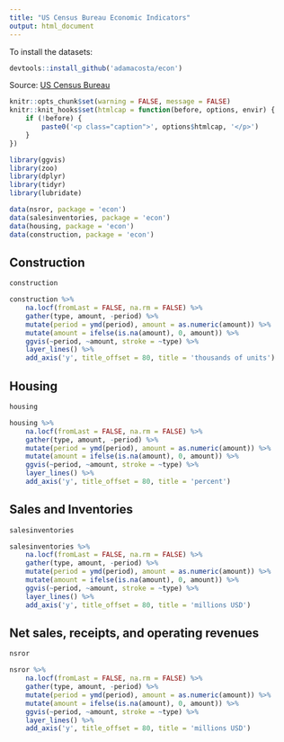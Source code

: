 ```yaml
---
title: "US Census Bureau Economic Indicators"
output: html_document
---
```


To install the datasets:

```r
devtools::install_github('adamacosta/econ')
```

Source: [US Census Bureau](http://www.census.gov/econ/currentdata/)

```r
knitr::opts_chunk$set(warning = FALSE, message = FALSE)
knitr::knit_hooks$set(htmlcap = function(before, options, envir) {
    if (!before) {
        paste0('<p class="caption">', options$htmlcap, '</p>')
    }
})
```

```r
library(ggvis)
library(zoo)
library(dplyr)
library(tidyr)
library(lubridate)

data(nsror, package = 'econ')
data(salesinventories, package = 'econ')
data(housing, package = 'econ')
data(construction, package = 'econ')
```

## Construction

```r
construction
```

```r
construction %>%
    na.locf(fromLast = FALSE, na.rm = FALSE) %>%
    gather(type, amount, -period) %>%
    mutate(period = ymd(period), amount = as.numeric(amount)) %>%
    mutate(amount = ifelse(is.na(amount), 0, amount)) %>%
    ggvis(~period, ~amount, stroke = ~type) %>%
    layer_lines() %>%
    add_axis('y', title_offset = 80, title = 'thousands of units')
```

## Housing

```r
housing
```

```r
housing %>%
    na.locf(fromLast = FALSE, na.rm = FALSE) %>%
    gather(type, amount, -period) %>%
    mutate(period = ymd(period), amount = as.numeric(amount)) %>%
    mutate(amount = ifelse(is.na(amount), 0, amount)) %>%
    ggvis(~period, ~amount, stroke = ~type) %>%
    layer_lines() %>%
    add_axis('y', title_offset = 80, title = 'percent')
```

## Sales and Inventories

```r
salesinventories
```

```r
salesinventories %>%
    na.locf(fromLast = FALSE, na.rm = FALSE) %>%
    gather(type, amount, -period) %>%
    mutate(period = ymd(period), amount = as.numeric(amount)) %>%
    mutate(amount = ifelse(is.na(amount), 0, amount)) %>%
    ggvis(~period, ~amount, stroke = ~type) %>%
    layer_lines() %>%
    add_axis('y', title_offset = 80, title = 'millions USD')
```

## Net sales, receipts, and operating revenues

```r
nsror
```

```r
nsror %>%
    na.locf(fromLast = FALSE, na.rm = FALSE) %>%
    gather(type, amount, -period) %>%
    mutate(period = ymd(period), amount = as.numeric(amount)) %>%
    mutate(amount = ifelse(is.na(amount), 0, amount)) %>%
    ggvis(~period, ~amount, stroke = ~type) %>%
    layer_lines() %>%
    add_axis('y', title_offset = 80, title = 'millions USD')
```
